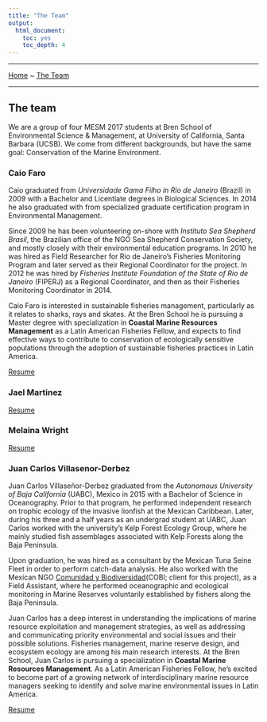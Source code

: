 ```yaml
---
title: "The Team"
output:
  html_document:
    toc: yes
    toc_depth: 4
---
```


__________
[Home](turf-reserves.github.io/index.html) ~ [The Team](turf-reserves.github.io/team.html)

__________

## The team

We are a group of four MESM 2017 students at Bren School of Environmental Science & Management, at University of California, Santa Barbara (UCSB). We come from different backgrounds, but have the same goal: Conservation of the Marine Environment.

### Caio Faro

Caio graduated from *Universidade Gama Filho in Rio de Janeiro* (Brazil) in 2009 with a Bachelor and Licentiate degrees in Biological Sciences. In 2014 he also graduated with from specialized graduate certification program in Environmental Management.

Since 2009 he has been volunteering on-shore with *Instituto Sea Shepherd Brasil*, the Brazilian office of the NGO Sea Shepherd Conservation Society, and mostly closely with their environmental education programs. In 2010 he was hired as Field Researcher for Rio de Janeiro's Fisheries Monitoring Program and later served as their Regional Coordinator for the project. In 2012 he was hired by *Fisheries Institute Foundation of the State of Rio de Janeiro* (FIPERJ) as a Regional Coordinator, and then as their Fisheries Monitoring Coordinator in 2014.

Caio Faro is interested in sustainable fisheries management, particularly as it relates to sharks, rays and skates. At the Bren School he is pursuing a Master degree with specialization in **Coastal Marine Resources Management** as a Latin American Fisheries Fellow, and expects to find effective ways to contribute to conservation of ecologically sensitive populations through the adoption of sustainable fisheries practices in Latin America.

[Resume](docs/caio.pdf)

### Jael Martinez

[Resume](docs/jael.pdf)

### Melaina Wright

[Resume](docs/melaina.pdf)

### Juan Carlos Villasenor-Derbez

Juan Carlos Villaseñor-Derbez graduated from the *Autonomous University of Baja California* (UABC), Mexico in 2015 with a Bachelor of Science in Oceanography. Prior to that program, he performed independent research on trophic ecology of the invasive lionfish at the Mexican Caribbean. Later, during his three and a half years as an undergrad student at UABC, Juan Carlos worked with the university’s Kelp Forest Ecology Group, where he mainly studied fish assemblages associated with Kelp Forests along the Baja Peninsula.    

Upon graduation, he was hired as a consultant by the Mexican Tuna Seine Fleet in order to perform catch-data analysis. He also worked with the Mexican NGO [Comunidad y Biodiversidad](cobi.org.mx/en)(COBI; client for this project), as a Field Assistant, where he performed oceanographic and ecological monitoring in Marine Reserves voluntarily established by fishers along the Baja Peninsula.  

Juan Carlos has a deep interest in understanding the implications of marine resource exploitation and management strategies, as well as addressing and communicating priority environmental and social issues and their possible solutions. Fisheries management, marine reserve design, and ecosystem ecology are among his main research interests. At the Bren School, Juan Carlos is pursuing a specialization in **Coastal Marine Resources Management**. As a Latin American Fisheries Fellow, he’s excited to become part of a growing network of interdisciplinary marine resource managers seeking to identify and solve marine environmental issues in Latin America.

[Resume](docs/jc.pdf)